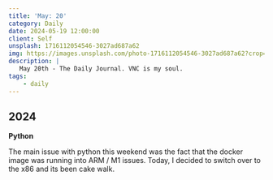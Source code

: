 ```yaml
---
title: 'May: 20'
category: Daily
date: 2024-05-19 12:00:00
client: Self
unsplash: 1716112054546-3027ad687a62
img: https://images.unsplash.com/photo-1716112054546-3027ad687a62?crop=entropy&cs=srgb&fm=jpg&ixid=MnwzNjM5Nzd8MHwxfHJhbmRvbXx8fHx8fHx8fDE2ODE3NDg2ODY&ixlib=rb-4.0.3&q=85
description: |
   May 20th - The Daily Journal. VNC is my soul.
tags:
    - daily
---
```


## 2024

**Python**

The main issue with python this weekend was the fact that the docker image was running into ARM / M1 issues.
Today, I decided to switch over to the x86 and its been cake walk.
